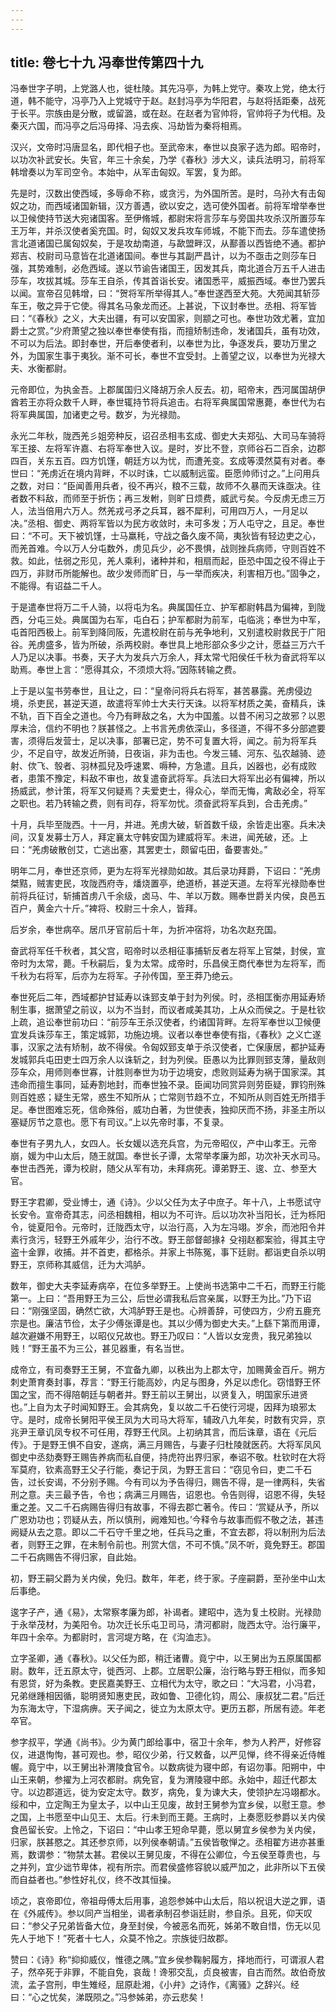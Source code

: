 ```yaml
---
---
---
```

title: 卷七十九 冯奉世传第四十九
---

冯奉世字子明，上党潞人也，徙杜陵。其先冯亭，为韩上党守。秦攻上党，绝太行道，韩不能守，冯亭乃入上党城守于赵。赵封冯亭为华阳君，与赵将括距秦，战死于长平。宗族由是分散，或留潞，或在赵。在赵者为官帅将，官帅将子为代相。及秦灭六国，而冯亭之后冯毋择、冯去疾、冯劫皆为秦将相焉。 

汉兴，文帝时冯唐显名，即代相子也。至武帝末，奉世以良家子选为郎。昭帝时，以功次补武安长。失官，年三十余矣，乃学《春秋》涉大义，读兵法明习，前将军韩增奏以为军司空令。本始中，从军击匈奴。军罢，复为郎。 

先是时，汉数出使西域，多辱命不称，或贪污，为外国所苦。是时，乌孙大有击匈奴之功，而西域诸国新辑，汉方善遇，欲以安之，选可使外国者。前将军增举奉世以卫候使持节送大宛诸国客。至伊脩城，都尉宋将言莎车与旁国共攻杀汉所置莎车王万年，并杀汉使者奚充国。时，匈奴又发兵攻车师城，不能下而去。莎车遣使扬言北道诸国已属匈奴矣，于是攻劫南道，与歃盟畔汉，从鄯善以西皆绝不通。都护郑吉、校尉司马意皆在北道诸国间。奉世与其副严昌计，以为不亟击之则莎车日强，其势难制，必危西域。遂以节谕告诸国王，因发其兵，南北道合万五千人进击莎车，攻拔其城。莎车王自杀，传其首诣长安。诸国悉平，威振西域。奉世乃罢兵以闻。宣帝召见韩增，曰：“贺将军所举得其人。”奉世遂西至大苑。大苑闻其斩莎车王，敬之异于它使。得其名马象龙而还。上甚说，下议封奉世。丞相、将军皆曰：“《春秋》之义，大夫出疆，有可以安国家，则颛之可也。奉世功效尤著，宜加爵士之赏。”少府萧望之独以奉世奉使有指，而擅矫制违命，发诸国兵，虽有功效，不可以为后法。即封奉世，开后奉使者利，以奉世为比，争逐发兵，要功万里之外，为国家生事于夷狄。渐不可长，奉世不宜受封。上善望之议，以奉世为光禄大夫、水衡都尉。 

元帝即位，为执金吾。上郡属国归义降胡万余人反去。初，昭帝末，西河属国胡伊酋若王亦将众数千人畔，奉世辄持节将兵追击。右将军典属国常惠薨，奉世代为右将军典属国，加诸吏之号。数岁，为光禄勋。 

永光二年秋，陇西羌彡姐旁种反，诏召丞相韦玄成、御史大夫郑弘、大司马车骑将军王接、左将军许嘉、右将军奉世入议。是时，岁比不登，京师谷石二百余，边郡四百，关东五百。四方饥馑，朝廷方以为忧，而遭羌变。玄成等漠然莫有对者。奉世曰：“羌虏近在境内背畔，不以时诛，亡以威制远蛮。臣愿帅师讨之。”上问用兵之数，对曰：“臣闻善用兵者，役不再兴，粮不三载，故师不久暴而天诛亟决。往者数不料敌，而师至于折伤；再三发軵，则旷日烦费，威武亏矣。今反虏无虑三万人，法当倍用六万人。然羌戎弓矛之兵耳，器不犀利，可用四万人，一月足以决。”丞相、御史、两将军皆以为民方收敛时，未可多发；万人屯守之，且足。奉世曰：“不可。天下被饥馑，士马羸秏，守战之备久废不简，夷狄皆有轻边吏之心，而羌首难。今以万人分屯数外，虏见兵少，必不畏惧，战则挫兵病师，守则百姓不救。如此，怯弱之形见，羌人乘利，诸种并和，相扇而起，臣恐中国之役不得止于四万，非财币所能解也。故少发师而旷日，与一举而疾决，利害相万也。”固争之，不能得。有诏益二千人。 

于是遣奉世将万二千人骑，以将屯为名。典属国任立、护军都尉韩昌为偏裨，到陇西，分屯三处。典属国为右军，屯白石；护军都尉为前军，屯临洮；奉世为中军，屯首阳西极上。前军到降同阪，先遣校尉在前与羌争地利，又别遣校尉救民于广阳谷。羌虏盛多，皆为所破，杀两校尉。奉世具上地形部众多少之计，愿益三万六千人乃足以决事。书奏，天子大为发兵六万余人，拜太常弋阳侯任千秋为奋武将军以助焉。奉世上言：“愿得其众，不须烦大将。”因陈转输之费。 

上于是以玺书劳奉世，且让之，曰：“皇帝问将兵右将军，甚苦暴露。羌虏侵边境，杀吏民，甚逆天道，故遣将军帅士大夫行天诛。以将军材质之美，奋精兵，诛不轨，百下百全之道也。今乃有畔敌之名，大为中国羞。以昔不闲习之故邪？以恩厚未洽，信约不明也？朕甚怪之。上书言羌虏依深山，多径道，不得不多分部遮要害，须得后发营士，足以决事，部署已定，势不可复置大将，闻之。前为将军兵少，不足自守，故发近所骑，日夜诣，非为击也。今发三辅、河东、弘农越骑、迹射、佽飞、彀者、羽林孤兒及呼速累、嗕种，方急遣。且兵，凶器也，必有成败者，患策不豫定，料敌不审也，故复遣奋武将军。兵法曰大将军出必有偏裨，所以扬威武，参计策，将军又何疑焉？夫爱吏士，得众心，举而无悔，禽敌必全，将军之职也。若乃转输之费，则有司存，将军勿忧。须奋武将军兵到，合击羌虏。” 

十月，兵毕至陇西。十一月，并进。羌虏大破，斩首数千级，余皆走出塞。兵未决间，汉复发募士万人，拜定襄太守韩安国为建威将军。未进，闻羌破，还。上曰：“羌虏破散创艾，亡逃出塞，其罢吏士，颇留屯田，备要害处。” 

明年二月，奉世还京师，更为左将军光禄勋如故。其后录功拜爵，下诏曰：“羌虏桀黠，贼害吏民，攻陇西府寺，燔烧置亭，绝道桥，甚逆天道。左将军光禄勋奉世前将兵征讨，斩捕首虏八千余级，卤马、牛、羊以万数。赐奉世爵关内侯，良邑五百户，黄金六十斤。”裨将、校尉三十余人，皆拜。 

后岁余，奉世病卒。居爪牙官前后十年，为折冲宿将，功名次赵充国。 

奋武将军任千秋者，其父宫，昭帝时以丞相征事捕斩反者左将军上官桀，封侯，宣帝时为太常，薨。千秋嗣后，复为太常。成帝时，乐昌侯王商代奉世为左将军，而千秋为右将军，后亦为左将军。子孙传国，至王莽乃绝云。 

奉世死后二年，西域都护甘延寿以诛郅支单于封为列侯。时，丞相匡衡亦用延寿矫制生事，据萧望之前议，以为不当封，而议者咸美其功，上从众而侯之。于是杜钦上疏，追讼奉世前功曰：“前莎车王杀汉使者，约诸国背畔。左将军奉世以卫候便宜发兵诛莎车王，策定城郭，功施边境。议者以奉世奉使有指，《春秋》之义亡遂事，汉家之法有矫制，故不得侯。令匈奴郅支单于杀汉使者，亡保康居，都护延寿发城郭兵屯田吏士四万余人以诛斩之，封为列侯。臣愚以为比罪则郅支薄，量敌则莎车众，用师则奉世寡，计胜则奉世为功于边境安，虑败则延寿为祸于国家深。其违命而擅生事同，延寿割地封，而奉世独不录。臣闻功同赏异则劳臣疑，罪钧刑殊则百姓惑；疑生无常，惑生不知所从；亡常则节趋不立，不知所从则百姓无所措手足。奉世图难忘死，信命殊俗，威功白著，为世使表，独抑厌而不扬，非圣主所以塞疑厉节之意也。愿下有司议。”上以先帝时事，不复录。 

奉世有子男九人，女四人。长女媛以选充兵宫，为元帝昭仪，产中山孝王。元帝崩，媛为中山太后，随王就国。奉世长子谭，太常举孝廉为郎，功次补天水司马。奉世击西羌，谭为校尉，随父从军有功，未拜病死。谭弟野王、逡、立、参至大官。 

野王字君卿，受业博士，通《诗》。少以父任为太子中庶子。年十八，上书愿试守长安令。宣帝奇其志，问丞相魏相，相以为不可许。后以功次补当阳长，迁为栎阳令，徙夏阳令。元帝时，迁陇西太守，以治行高，入为左冯翊。岁余，而池阳令并素行贪污，轻野王外戚年少，治行不改。野王部督邮掾礻殳祤赵都案验，得其主守盗十金罪，收捕。并不首吏，都格杀。并家上书陈冤，事下廷尉。都诣吏自杀以明野王，京师称其威信，迁为大鸿胪。 

数年，御史大夫李延寿病卒，在位多举野王。上使尚书选第中二千石，而野王行能第一。上曰：“吾用野王为三公，后世必谓我私后宫亲属，以野王为比。”乃下诏曰：“刚强坚固，确然亡欲，大鸿胪野王是也。心辨善辞，可使四方，少府五鹿充宗是也。廉洁节俭，太子少傅张谭是也。其以少傅为御史大夫。”上繇下第而用谭，越次避嫌不用野王，以昭仪兄故也。野王乃叹曰：“人皆以女宠贵，我兄弟独以贱！”野王虽不为三公，甚见器重，有名当世。 

成帝立，有司奏野王王舅，不宜备九卿，以秩出为上郡太守，加赐黄金百斤。朔方刺史萧育奏封事，荐言：“野王行能高妙，内足与图身，外足以虑化。窃惜野王怀国之宝，而不得陪朝廷与朝者并。野王前以王舅出，以贤复入，明国家乐进贤也。”上自为太子时闻知野王。会其病免，复以故二千石使行河堤，因拜为琅邪太守。是时，成帝长舅阳平侯王凤为大司马大将军，辅政八九年矣，时数有灾异，京兆尹王章讥凤专权不可任用，荐野王代凤。上初纳其言，而后诛章，语在《元后传》。于是野王惧不自安，遂病，满三月赐告，与妻子归杜陵就医药。大将军凤风御史中丞劾奏野王赐告养病而私自便，持虎符出界归家，奉诏不敬。杜钦时在大将军莫府，钦素高野王父子行能，奏记于凤，为野王言曰：“窃见令曰，吏二千石告，过长安谒，不分别予赐。今有司以为予告得归，赐告不得，是一律两科，失省刑之意。夫三最予告，令也；病满三月赐告，诏恩也。令告则得，诏恩不得，失轻重之差。又二千石病赐告得归有故事，不得去郡亡著令。传曰：‘赏疑从予，所以广恩劝功也；罚疑从去，所以慎刑，阙难知也。’今释令与故事而假不敬之法，甚违阙疑从去之意。即以二千石守千里之地，任兵马之重，不宜去郡，将以制刑为后法者，则野王之罪，在未制令前也。刑赏大信，不可不慎。”凤不听，竟免野王。郡国二千石病赐告不得归家，自此始。 

初，野王嗣父爵为关内侯，免归。数年，年老，终于家。子座嗣爵，至孙坐中山太后事绝。 

逡字子产，通《易》，太常察孝廉为郎，补谒者。建昭中，选为复土校尉。光禄勋于永举茂材，为美阳令。功次迁长乐屯卫司马，清河都尉，陇西太守。治行廉平，年四十余卒。为都尉时，言河堤方略，在《沟洫志》。 

立字圣卿，通《春秋》。以父任为郎，稍迁诸曹。竟宁中，以王舅出为五原属国都尉。数年，迁五原太守，徙西河、上郡。立居职公廉，治行略与野王相似，而多知有恩贷，好为条教。吏民嘉美野王、立相代为太守，歌之曰：“大冯君，小冯君，兄弟继踵相因循，聪明贤知惠吏民，政如鲁、卫德化钧，周公、康叔犹二君。”后迁为东海太守，下湿病痹。天子闻之，徙立为太原太守。更历五郡，所居有迹。年老卒官。 

参字叔平，学通《尚书》。少为黄门郎给事中，宿卫十余年，参为人矜严，好修容仪，进退恂恂，甚可观也。参，昭仪少弟，行又敕备，以严见惮，终不得亲近侍帷幄。竟宁中，以王舅出补渭陵食官令。以数病徙为寝中郎，有诏勿事。阳朔中，中山王来朝，参擢为上河农都尉。病免官，复为渭陵寝中郎。永始中，超迁代郡太守。以边郡道远，徙为安定太守。数岁，病免，复为谏大夫，使领护左冯翊都水。绥和中，立定陶王为皇太子，以中山王见废，故封王舅参为宜乡侯，以慰王意。参之国，上书愿至中山见王、太后。行未到而王薨。王病时，上奏愿贬参爵以关内侯食邑留长安。上怜之，下诏曰：“中山孝王短命早薨，愿以舅宜乡侯参为关内侯，归家，朕甚愍之。其还参京师，以列侯奉朝请。”五侯皆敬惮之。丞相翟方进亦甚重焉，数谓参：“物禁太甚。君侯以王舅见废，不得在公卿位，今五侯至尊贵也，与之并列，宜少诎节卑体，视有所宗。而君侯盛修容貌以威严加之，此非所以下五侯而自益者也。”参性好礼仪，终不改其恒操。 

顷之，哀帝即位，帝祖母傅太后用事，追怨参姊中山太后，陷以祝诅大逆之罪，语在《外戚传》。参以同产当相坐，谒者承制召参诣廷尉，参自杀。且死，仰天叹曰：“参父子兄弟皆备大位，身至封侯，今被恶名而死，姊弟不敢自惜，伤无以见先人于地下！”死者十七人，众莫不怜之。宗族徙归故郡。 

赞曰：《诗》称“抑抑威仪，惟德之隅。”宜乡侯参鞠躬履方，择地而行，可谓淑人君子，然卒死于非罪，不能自免，哀哉！谗邪交乱，贞良被害，自古而然。故伯奇放流，孟子宫刑，申生雉经，屈原赴湘，《小弁》之诗作，《离骚》之辞兴。经曰：“心之忧矣，涕既陨之。”冯参姊弟，亦云悲矣！ 

